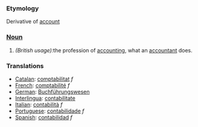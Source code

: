 ===Etymology===
Derivative of [[account]]
===[[Noun]]===
#''(British usage):''the profession of [[accounting]], what an [[accountant]] does. 
===Translations===
*[[Catalan]]: [[comptabilitat]] ''f''
*[[French]]: [[comptabilité]] ''f''
*[[German]]: [[Buchführungswesen]]
*[[Interlingua]]: [[contabilitate]]
*[[Italian]]: [[contabilità]] ''f''
*[[Portuguese]]: [[contabilidade]] ''f''
*[[Spanish]]: [[contabilidad]] ''f''